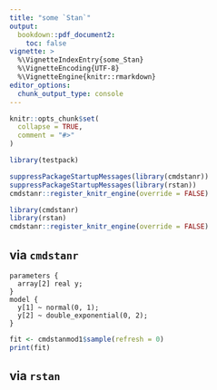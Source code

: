 ```yaml
---
title: "some `Stan`"
output: 
  bookdown::pdf_document2:
    toc: false
vignette: >
  %\VignetteIndexEntry{some_Stan}
  %\VignetteEncoding{UTF-8}
  %\VignetteEngine{knitr::rmarkdown}
editor_options: 
  chunk_output_type: console
---
```


```r
knitr::opts_chunk$set(
  collapse = TRUE,
  comment = "#>"
)
```

```r
library(testpack)
```


```r
suppressPackageStartupMessages(library(cmdstanr))
suppressPackageStartupMessages(library(rstan))
cmdstanr::register_knitr_engine(override = FALSE)
```


```r
library(cmdstanr)
library(rstan)
cmdstanr::register_knitr_engine(override = FALSE)
```




## via `cmdstanr`

<!-- It seems that using cmdstan code chunks don't work readily with the GitHub action CI... -->

<!-- ```{r, echo=FALSE} -->
<!-- model_code <- " -->
<!-- parameters { -->
<!--   array[2] real y; -->
<!-- } -->
<!-- model { -->
<!--   y[1] ~ normal(0, 1); -->
<!--   y[2] ~ double_exponential(0, 2); -->
<!-- } -->
<!-- " -->

<!-- loc <- write_stan_file(code = model_code, force_overwrite = FALSE) -->
<!-- cmdstanmod <- cmdstan_model(loc, compile = TRUE) -->
<!-- ``` -->


```cmdstan
parameters {
  array[2] real y;
}
model {
  y[1] ~ normal(0, 1);
  y[2] ~ double_exponential(0, 2);
}
```

```r
fit <- cmdstanmod1$sample(refresh = 0)
print(fit)
```

## via `rstan`


<!-- ```{stan, output.var="rstanmod1"} -->
<!-- data { -->
<!--   int<lower=0> N; -->
<!--   real y[N]; -->
<!-- }  -->

<!-- parameters { -->
<!--   real mu; -->
<!-- }  -->

<!-- model { -->
<!--   target += normal_lpdf(mu | 0, 10); -->
<!--   target += normal_lpdf(y  | mu, 1); -->
<!-- }  -->

<!-- ``` -->


<!-- ```{r} -->
<!-- dat <- list(N = 20, y = rnorm(20));  -->
<!-- fit <- sampling(object = rstanmod1, data = dat, refresh = 0) -->
<!-- summary(fit)$summary -->
<!-- ``` -->

